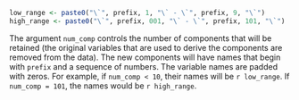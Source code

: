 ```r
low_range <- paste0("\`", prefix, 1, "\` - \`", prefix, 9, "\`")
high_range <- paste0("\`", prefix, 001, "\` - \`", prefix, 101, "\`")
```

The argument `num_comp` controls the number of components that will be retained
(the original variables that are used to derive the components are removed from
the data). The new components will have names that begin with `prefix` and a 
sequence of numbers. The variable names are padded with zeros. For example, if 
`num_comp < 10`, their names will be `r low_range`. If `num_comp = 101`, 
the names would be `r high_range`.